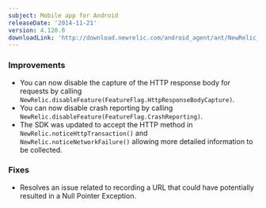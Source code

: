 ```yaml
---
subject: Mobile app for Android
releaseDate: '2014-11-21'
version: 4.120.0
downloadLink: 'http://download.newrelic.com/android_agent/ant/NewRelic_Android_Agent_4.120.0.zip'
---
```


### Improvements

* You can now disable the capture of the HTTP response body for requests by calling `NewRelic.disableFeature(FeatureFlag.HttpResponseBodyCapture)`.
* You can now disable crash reporting by calling `NewRelic.disableFeature(FeatureFlag.CrashReporting)`.
* The SDK was updated to accept the HTTP method in `NewRelic.noticeHttpTransaction()` and `NewRelic.noticeNetworkFailure()` allowing more detailed information to be collected.

### Fixes

* Resolves an issue related to recording a URL that could have potentially resulted in a Null Pointer Exception.
